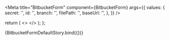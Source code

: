 

<Meta
  title="BitbucketForm"
  component={BitbucketForm}
  args={{
    values: {
      secret: '',
      id: '',
      branch: '',
      filePath: '',
      baseUrl: '',
    },
  }}
/>

<ArgsTable of={BitbucketForm} />

  return (
    <>
      <BitbucketForm values={args.values} />
    </>
  );
};

<Canvas>
  <Story name="Default">{BitbucketFormDefaultStory.bind({})}</Story>
</Canvas>

